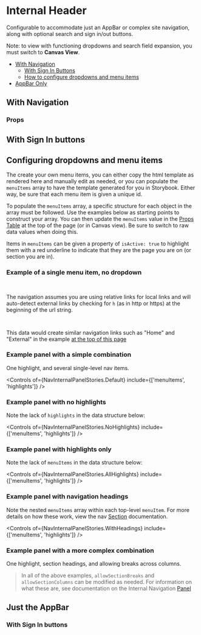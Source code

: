 
<Meta of={Stories} />

# Internal Header

Configurable to accommodate just an AppBar or complex site navigation, along with optional search and sign in/out buttons.

Note: to view with functioning dropdowns and search field expansion, you must switch to <strong>Canvas View</strong>.

- [With Navigation](#top)
  - [With Sign In Buttons](#with-sign-in-buttons)
  - [How to configure dropdowns and menu items](#configuring-dropdowns-and-menu-items)
- [AppBar Only](#just-the-appbar)

<span id="top"></span>

## With Navigation

<Canvas className="sbdocs-preview-full-width" of={Stories.Default} />

<span id="props"></span>

### Props

<Controls of={Stories.Default} />

<span id="with-sign-in-buttons"></span>

## With Sign In buttons

<Canvas className="sbdocs-preview-full-width" of={Stories.WithSignIn} />

<Controls of={Stories.WithSignIn} />

<span id="configuring-dropdowns-and-menu-items"></span>

## Configuring dropdowns and menu items

The create your own menu items, you can either copy the html template as rendered here and manually edit as needed, or you can populate the `menuItems` array to have the template generated for you in Storybook. Either way, be sure that each menu item is given a unique id.

To populate the `menuItems` array, a specific structure for each object in the array must be followed. Use the examples below as starting points to construct your array. You can then update the `menuItems` value in the [Props Table](#props) at the top of the page (or in Canvas view). Be sure to switch to raw data values when doing this.

Items in `menuItems` can be given a property of `isActive: true` to highlight them with a red underline to indicate that they are the page you are on (or section you are in).

### Example of a single menu item, no dropdown

```json
{ "id": 1, "title": "Home", "url": "#" }
```

The navigation assumes you are using relative links for local links and will auto-detect external links by checking for `h` (as in http or https) at the beginning of the url string.

```json
{ "id": 7, "title": "External", "url": "https://www.jpl.nasa.gov/" }
```

This data would create similar navigation links such as "Home" and "External" in the example [at the top of this page](#top)

### Example panel with a simple combination

One highlight, and several single-level nav items.

<Canvas
  className="sbdocs-preview-full-width"
  meta={NavInternalPanelStories}
  of={NavInternalPanelStories.Default}
/>

<Controls
  of={NavInternalPanelStories.Default}
  include={['menuItems', 'highlights']}
/>

### Example panel with no highlights

<Canvas
  className="sbdocs-preview-full-width"
  meta={NavInternalPanelStories}
  of={NavInternalPanelStories.NoHighlights}
/>

Note the lack of `highlights` in the data structure below:

<Controls
  of={NavInternalPanelStories.NoHighlights}
  include={['menuItems', 'highlights']}
/>

### Example panel with highlights only

<Canvas
  className="sbdocs-preview-full-width"
  meta={NavInternalPanelStories}
  of={NavInternalPanelStories.AllHighlights}
/>

Note the lack of `menuItems` in the data structure below:

<Controls
  of={NavInternalPanelStories.AllHighlights}
  include={['menuItems', 'highlights']}
/>

### Example panel with navigation headings

<Canvas
  className="sbdocs-preview-full-width"
  meta={NavInternalPanelStories}
  of={NavInternalPanelStories.WithHeadings}
/>

Note the nested `menuItems` array within each top-level `menuItem`. For more details on how these work, view the nav [Section](?path=/story/global-layout-headers-for-internal-sites-elements-panel--with-headings) documentation.

<Controls
  of={NavInternalPanelStories.WithHeadings}
  include={['menuItems', 'highlights']}
/>

### Example panel with a more complex combination

One highlight, section headings, and allowing breaks across columns.

<Canvas
  className="sbdocs-preview-full-width"
  meta={NavInternalPanelStories}
  of={NavInternalPanelStories.Combination}
/>

<Controls of={NavInternalPanelStories.Combination} />

> In all of the above examples, `allowSectionBreaks` and `allowSectionColumns` can be modified as needed. For information on what these are, see documentation on the Internal Navigation [Panel](?path=/story/global-layout-headers-for-internal-sites-elements-panel--default)

<span id="just-the-appbar"></span>

## Just the AppBar

<Canvas of={Stories.AppBarOnly} />

<Controls of={Stories.AppBarOnly} />

### With Sign In buttons

<Canvas of={Stories.AppBarWithSignIn} />

<Controls of={Stories.AppBarWithSignIn} />
